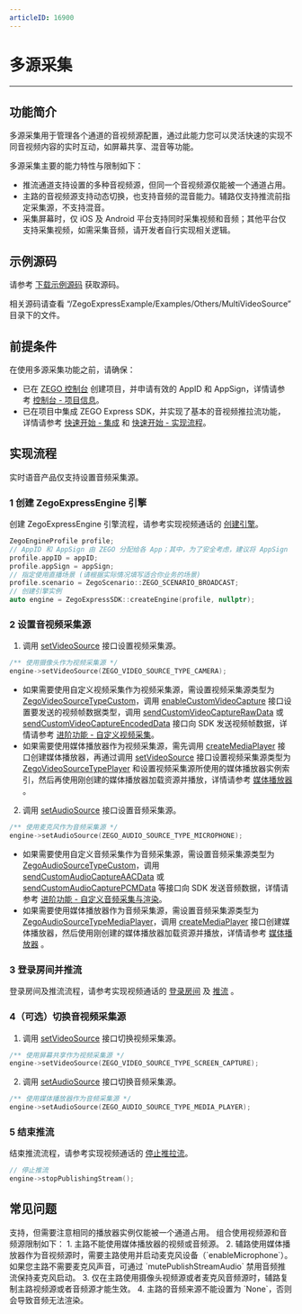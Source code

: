 ```yaml
---
articleID: 16900
---
```

# 多源采集

- - -
## 功能简介

多源采集用于管理各个通道的音视频源配置，通过此能力您可以灵活快速的实现不同音视频内容的实时互动，如屏幕共享、混音等功能。

多源采集主要的能力特性与限制如下：
- 推流通道支持设置的多种音视频源，但同一个音视频源仅能被一个通道占用。
- 主路的音视频源支持动态切换，也支持音频的混音能力。辅路仅支持推流前指定采集源，不支持混音。
- 采集屏幕时，仅 iOS 及 Android 平台支持同时采集视频和音频；其他平台仅支持采集视频，如需采集音频，请开发者自行实现相关逻辑。

## 示例源码

请参考 [下载示例源码](!DownloadDemo/DownloadDemo) 获取源码。

相关源码请查看 “/ZegoExpressExample/Examples/Others/MultiVideoSource” 目录下的文件。

## 前提条件

在使用多源采集功能之前，请确保：

- 已在 [ZEGO 控制台](https://console.zego.im) 创建项目，并申请有效的 AppID 和 AppSign，详情请参考 [控制台 - 项目信息](/console/guide-doc2)。
- 已在项目中集成 ZEGO Express SDK，并实现了基本的音视频推拉流功能，详情请参考 [快速开始 - 集成](!Integration/SDK_Integration) 和 [快速开始 - 实现流程](!Integration/Solution_Implementation)。


## 实现流程

<Warning title="注意">



实时语音产品仅支持设置音频采集源。

</Warning>



### 1 创建 ZegoExpressEngine 引擎

创建 ZegoExpressEngine 引擎流程，请参考实现视频通话的 [创建引擎](!Integration/Solution_Implementation#CreateEngine)。

```Cpp
ZegoEngineProfile profile;
// AppID 和 AppSign 由 ZEGO 分配给各 App；其中，为了安全考虑，建议将 AppSign 存储在 App 的业务后台，需要使用时从后台获取
profile.appID = appID;
profile.appSign = appSign;
// 指定使用直播场景 (请根据实际情况填写适合你业务的场景)
profile.scenario = ZegoScenario::ZEGO_SCENARIO_BROADCAST;
// 创建引擎实例
auto engine = ZegoExpressSDK::createEngine(profile, nullptr);
```

### 2 设置音视频采集源

1. 调用 [setVideoSource](@setVideoSource) 接口设置视频采集源。

```Cpp
/** 使用摄像头作为视频采集源 */
engine->setVideoSource(ZEGO_VIDEO_SOURCE_TYPE_CAMERA);
```

<Note title="说明">


- 如果需要使用自定义视频采集作为视频采集源，需设置视频采集源类型为 [ZegoVideoSourceTypeCustom](@ZegoVideoSourceTypeCustom)，调用 [enableCustomVideoCapture](@enableCustomVideoCapture) 接口设置要发送的视频帧数据类型，调用 [sendCustomVideoCaptureRawData](@sendCustomVideoCaptureRawData) 或 [sendCustomVideoCaptureEncodedData](@sendCustomVideoCaptureEncodedData) 接口向 SDK 发送视频帧数据，详情请参考 [进阶功能 - 自定义视频采集](!ExpressVideoSDK-VideoAdvanced/CustomVideoCapture)。
- 如果需要使用媒体播放器作为视频采集源，需先调用 [createMediaPlayer](@createMediaPlayer) 接口创建媒体播放器，再通过调用 [setVideoSource](@setVideoSource) 接口设置视频采集源类型为 [ZegoVideoSourceTypePlayer](@ZegoVideoSourceTypePlayer) 和设置视频采集源所使用的媒体播放器实例索引，然后再使用刚创建的媒体播放器加载资源并播放，详情请参考 [媒体播放器](!Other_Functions/MediaPlayer) 。



</Note>



2. 调用 [setAudioSource](@setAudioSource) 接口设置音频采集源。

```Cpp
/** 使用麦克风作为音频采集源 */
engine->setAudioSource(ZEGO_AUDIO_SOURCE_TYPE_MICROPHONE);
```

<Note title="说明">


- 如果需要使用自定义音频采集作为音频采集源，需设置音频采集源类型为 [ZegoAudioSourceTypeCustom](@ZegoAudioSourceTypeCustom)，调用 [sendCustomAudioCaptureAACData](@sendCustomAudioCaptureAACData) 或 [sendCustomAudioCapturePCMData](@sendCustomAudioCapturePCMData) 等接口向 SDK 发送音频数据，详情请参考 [进阶功能 - 自定义音频采集与渲染](!AudioAdvanced/custom_audio_io)。
- 如果需要使用媒体播放器作为音频采集源，需设置音频采集源类型为 [ZegoAudioSourceTypeMediaPlayer](@ZegoAudioSourceTypeMediaPlayer)，调用 [createMediaPlayer](@createMediaPlayer) 接口创建媒体播放器，然后使用刚创建的媒体播放器加载资源并播放，详情请参考 [媒体播放器](!Other_Functions/MediaPlayer) 。


</Note>



### 3 登录房间并推流

登录房间及推流流程，请参考实现视频通话的 [登录房间](!Integration/Solution_Implementation#loginRoom) 及 [推流](!Integration/Solution_Implementation#publishingStream) 。

### 4（可选）切换音视频采集源

1. 调用 [setVideoSource](@setVideoSource) 接口切换视频采集源。

```Cpp
/** 使用屏幕共享作为视频采集源 */
engine->setVideoSource(ZEGO_VIDEO_SOURCE_TYPE_SCREEN_CAPTURE);
```

2. 调用 [setAudioSource](@setAudioSource) 接口切换音频采集源。

```Cpp
/** 使用媒体播放器作为音频采集源 */
engine->setAudioSource(ZEGO_AUDIO_SOURCE_TYPE_MEDIA_PLAYER);
```

### 5 结束推流

结束推流流程，请参考实现视频通话的 [停止推拉流](!Integration/Solution_Implementation#stopPublishingStream)。

```Cpp
// 停止推流
engine->stopPublishingStream();
```


## 常见问题


<Accordion title="是否支持设置多个媒体播放器?" defaultOpen="false">
支持，但需要注意相同的播放器实例仅能被一个通道占用。
</Accordion>

<Accordion title="组合使用视频源和音频源时有哪些限制？" defaultOpen="false">
组合使用视频源和音频源限制如下：
1. 主路不能使用媒体播放器的视频或音频源。
2. 辅路使用媒体播放器作为音视频源时，需要主路使用并启动麦克风设备（`enableMicrophone`）。
如果您主路不需要麦克风声音，可通过 `mutePublishStreamAudio` 禁用音频推流保持麦克风启动。
3. 仅在主路使用摄像头视频源或者麦克风音频源时，辅路复制主路视频源或者音频源才能生效。
4. 主路的音频来源不能设置为 `None`，否则会导致音频无法渲染。
</Accordion>